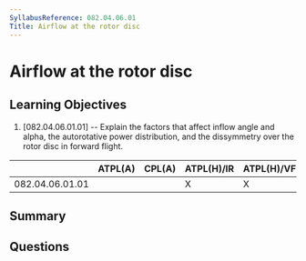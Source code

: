 ```yaml
---
SyllabusReference: 082.04.06.01
Title: Airflow at the rotor disc
---
```


# Airflow at the rotor disc

## Learning Objectives

1. [082.04.06.01.01] -- Explain the factors that affect inflow angle and alpha, the autorotative power distribution, and the dissymmetry over the rotor disc in forward flight.


|                 | ATPL(A) | CPL(A) | ATPL(H)/IR | ATPL(H)/VFR | CPL(H) | IR | CBIR(A) |
|-----------------|---------|--------|------------|-------------|--------|----|---------|
| 082.04.06.01.01 |         |        |      X     |      X      |   X    |    |         |

## Summary

## Questions
